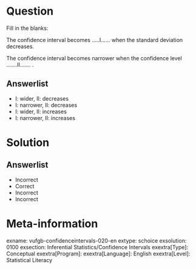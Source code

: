 Question
========
  
Fill in the blanks: 

The confidence interval becomes …..I……  when the standard deviation decreases. 

The confidence interval becomes narrower when the confidence level …....II……. .

  
Answerlist
----------
* I: wider,                  II: decreases
* I: narrower,     II: decreases
* I: wider,                     II: increases
* I: narrower,     II: increases



Solution
========

Answerlist
----------
* Incorrect
* Correct
* Incorrect
* Incorrect

Meta-information
================
exname: vufgb-confidenceintervals-020-en
extype: schoice
exsolution: 0100
exsection: Inferential Statistics/Confidence Intervals
exextra[Type]: Conceptual
exextra[Program]: 
exextra[Language]: English
exextra[Level]: Statistical Literacy